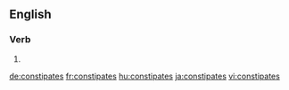 ==English==

===Verb===
{{head|en|verb form}}

# {{en-third-person singular of|constipate}}

[[de:constipates]]
[[fr:constipates]]
[[hu:constipates]]
[[ja:constipates]]
[[vi:constipates]]
